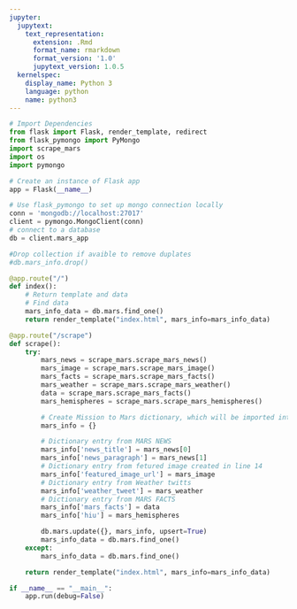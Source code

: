 ```yaml
---
jupyter:
  jupytext:
    text_representation:
      extension: .Rmd
      format_name: rmarkdown
      format_version: '1.0'
      jupytext_version: 1.0.5
  kernelspec:
    display_name: Python 3
    language: python
    name: python3
---
```


```python
# Import Dependencies 
from flask import Flask, render_template, redirect 
from flask_pymongo import PyMongo
import scrape_mars
import os
import pymongo

# Create an instance of Flask app
app = Flask(__name__)

# Use flask_pymongo to set up mongo connection locally 
conn = 'mongodb://localhost:27017'
client = pymongo.MongoClient(conn)
# connect to a database
db = client.mars_app

#Drop collection if avaible to remove duplates 
#db.mars_info.drop()

@app.route("/")
def index(): 
    # Return template and data
    # Find data
    mars_info_data = db.mars.find_one()
    return render_template("index.html", mars_info=mars_info_data)

@app.route("/scrape")
def scrape():
    try:
        mars_news = scrape_mars.scrape_mars_news()
        mars_image = scrape_mars.scrape_mars_image()
        mars_facts = scrape_mars.scrape_mars_facts()
        mars_weather = scrape_mars.scrape_mars_weather()
        data = scrape_mars.scrape_mars_facts()
        mars_hemispheres = scrape_mars.scrape_mars_hemispheres()   

        # Create Mission to Mars dictionary, which will be imported into Mongo
        mars_info = {}   

        # Dictionary entry from MARS NEWS
        mars_info['news_title'] = mars_news[0]
        mars_info['news_paragraph'] = mars_news[1]
        # Dictionary entry from fetured image created in line 14
        mars_info['featured_image_url'] = mars_image 
        # Dictionary entry from Weather twitts 
        mars_info['weather_tweet'] = mars_weather
        # Dictionary entry from MARS FACTS
        mars_info['mars_facts'] = data
        mars_info['hiu'] = mars_hemispheres

        db.mars.update({}, mars_info, upsert=True)
        mars_info_data = db.mars.find_one()
    except:
        mars_info_data = db.mars.find_one() 

    return render_template("index.html", mars_info=mars_info_data)

if __name__ == "__main__": 
    app.run(debug=False)
```

```python

```
